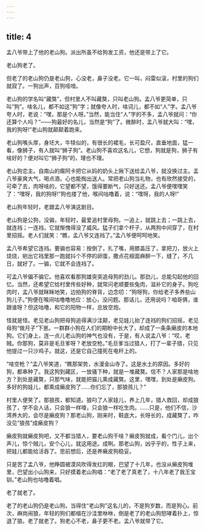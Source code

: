 ```yaml
---
---
---
```

title: 4
---



孟八爷带上了他的老山狗。派出所虽不给狗发工资，他还是带上了它。

老山狗老了。

但老了的老山狗仍是老山狗，心没老，鼻子没老。它一叫，闷雷似滚，村里的狗们就寂了。一狗出声，百狗哑喑。

老山狗的学名叫“藏獒”，但村里人不叫藏獒，只叫老山狗。孟八爷更简单，只叫“狗”。啥名儿，都不如这“狗”字；就像夸人时，啥词儿，都不如“人”字。孟八爷夸人时，老说：“嘿，那是个人呀。”当然，能当住“人”字的不多，孟八爷就问：“你还算个人吗？”——狗最好的名儿，当然是“狗”了。微醉时，孟八爷就大叫：“嘿，我的狗呀!”老山狗就颠颠着跑来。

老山狗嘴头厚，身坯大，牛犊似的，有很长的裙毛，长可盈尺，直垂地面，猛一看，像狮子，有人就叫“狮子狗”。老山狗不喜欢这名儿，它想，狗就是狗，狮子有啥好的？便对叫它“狮子狗”的，理也不理。

老山狗恋主。自南山的瘸阿卡把它从妈的奶头上揪下送给孟八爷，就没换过主。孟八爷豪爽大气，喝点酒，心也能掏出送人。常把老山狗当礼物，也有欣然接受的，可牵了去，肉呀啥的，它望都不望，饿得要断气，只好送还。孟八爷便嘿嘿笑了：“嘿呀，我的狗呀!”狗也搂了他，喉间咕噜着，说：“嘿呀，我的人呀!”

老山狗年轻时，老跟孟八爷演这剧目。

老山狗是公狗，没骟，年轻时，最爱追村里母狗。一追上，就跳上去；一跳上去，就连裆；一连裆，它就惭愧得没了威风。猛子们拿个杆子，从两狗中间穿了，在村里招摇。老人们就笑：“瞧，孟八爷又连裆了。”孟八爷便呵呵地笑。

孟八爷希望它连裆。要骟也容易：按倒了，扎了嘴，用膝盖压了，拿把刀，放火上烧烧，剜出它裆里那一跑就抖个不停的卵蛋，撒点花椒面麻醉一下，缝了，不几日，就好了。一骟，它就不会连裆了。

可孟八爷偏不骟它。他喜欢看那狗雄突突追母狗的劲儿。那劲儿，总能勾起他的回忆。当然，还希望它给村里传些好种，就常问老顺要些兔肉，滋补它的身子。狗吃肉时，孟八爷就眯眯地笑，边拍狗的脊背，边念叨：“狗呀狗，你给老子多养些山狗儿子。”狗便在喉间咕噜噜地应：放心，没问题。那话儿，还用说吗？咱哥俩，谁跟谁呀？但这咕噜，和它的阳物一样，总放空炮。

怪就是怪。老见老山狗把母狗追得满沙洼颠，老见娃儿抬了连裆的狗们招摇，老见母狗“做月子”下崽。一群群小狗在人们的期盼中长大了，却成了一条条癞皮的本地狗。它们身上，连一点儿老山狗的神气也没有，于是，有人说孟八爷：“哎，老贼。你那狗，莫非是毛旦爹呀？老放空枪。”毛旦爹当过猎人，打了一辈子猎，只见他提过一只沙鸡子。就这，还是它自己撞死在电杆上的。

“啥空枪？”孟八爷笑道，“瞧那架势，水漫金山寺了。这是水土的原因。多好的狗，都串种了。我这狗到藏区，一放骚下种，就是一堆藏獒。信不？人家那是啥地方？到处是藏獒，只那气味，就能把猫儿熏成藏獒。这里，嘿嘿，到处是癞皮狗。多好的狗娃儿，都熏成癞皮狗了……你们忘了，那狼孩儿？”

村里人便笑了。那狼孩，都知道。狼叼了人家娃儿，养上几年，猎人救回，却成狼孩了，学不会人话，只会狼一样嚎，只会狼一样吃生肉。……只是，他们不信，沙湾养大的，会尽是癞皮狗？那老山狗，刚来时，鞋底大，长呀长的，成藏獒了，咋没见“狼孩”成癞皮狗？

癞皮狗就癞皮狗吧，又不都当猎人，要老山狗干啥？癞皮狗就成，看个门儿，出个声儿，惊个贼儿，安个心儿，就这用途。成咧。那老山狗，凶乎乎的，性子上来，把娃儿都能给活吞了。思前想后，还是养癞皮狗稳妥。

只是苦了孟八爷，他睁圆被漠风吹得发红的眼，巴望了十几年，也没从癞皮狗堆里，巴望出小山狗来，只好摸着老山狗唱：“老了老了真老了，十八年老了我王宝钏。”老山狗也咕噜着唱。

老了就老了。

老了的老山狗仍是老山狗。当得住“老山狗”这名儿的，不是狗岁数，而是狗心。前次，麻岗闹狼，年轻的狗们都缩在沙洼里咻咻，倒是老了的老山狗怒哮着扑上，惊退了狼。老了就老了。狗老心不老，鼻子更不老。孟八爷就带了它。
